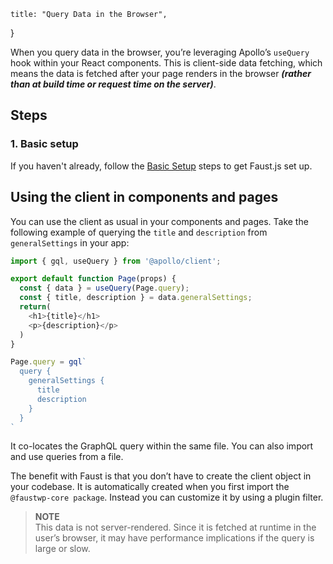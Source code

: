     title: "Query Data in the Browser",

}

When you query data in the browser, you’re leveraging Apollo’s `useQuery` hook within your React components. This is client-side data fetching, which means the data is fetched after your page renders in the browser **_(rather than at build time or request time on the server)_**.

## Steps

### 1. Basic setup

If you haven't already, follow the [Basic Setup](/docs/how-to/basic-setup/) steps to get Faust.js set up.

## Using the client in components and pages

You can use the client as usual in your components and pages. Take the following example of querying the `title` and `description` from `generalSettings` in your app:

```js {12-18} title="page/SamplePage.js"
import { gql, useQuery } from '@apollo/client';

export default function Page(props) {
  const { data } = useQuery(Page.query);
  const { title, description } = data.generalSettings;
  return(
    <h1>{title}</h1>
    <p>{description}</p>
  )
}

Page.query = gql`
  query {
    generalSettings {
      title
      description
    }
  }
`
```

It co-locates the GraphQL query within the same file. You can also import and use queries from a file.

The benefit with Faust is that you don’t have to create the client object in your codebase. It is automatically created when you first import the `@faustwp-core package`. Instead you can customize it by using a plugin filter.

> **NOTE**  
> This data is not server-rendered. Since it is fetched at runtime in the user’s browser, it may have performance implications if the query is large or slow.
